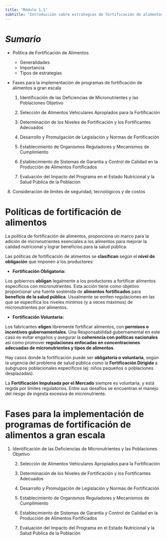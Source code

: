```yaml
---
title: "Módulo 1.1"
subtitle: "Introducción sobre estrategias de fortificación de alimentos"
---
```


# *Sumario*

-   Política de Fortificación de Alimentos

    -   Generalidades
    -   Importancia
    -   Tipos de estrategias

-   Fases para la implementación de programas de fortificación de alimentos a gran escala

    1.  Identificación de las Deficiencias de Micronutrientes y las Poblaciones Objetivo

    2.  Selección de Alimentos Vehiculares Apropiados para la Fortificación

    3.  Determinación de los Niveles de Fortificación y los Fortificantes Adecuados

    4.  Desarrollo y Promulgación de Legislación y Normas de Fortificación

    5.  Establecimiento de Organismos Reguladores y Mecanismos de Cumplimiento

    6.  Establecimiento de Sistemas de Garantía y Control de Calidad en la Producción de Alimentos Fortificados

    7.  Evaluación del Impacto del Programa en el Estado Nutricional y la Salud Pública de la Población

8.  Consideración de límites de seguridad, tecnológicos y de costos

# Políticas de fortificación de alimentos

La política de fortificación de alimentos, proporciona un marco para la adición de micronutrientes esenciales a los alimentos para mejorar la calidad nutricional y lograr beneficios para la salud pública.

Las políticas de fortificación de alimentos se **clasifican** según el **nivel de obligación** que imponen a los productores:

-   **Fortificación Obligatoria:**

Los gobiernos **obligan** legalmente a los productores a fortificar alimentos específicos con micronutrientes. Esta acción tiene como objetivo proporcionar una fuente sostenida de **alimentos fortificados** para **beneficio de la salud pública**. Usualmente se emiten regulaciones en las que se especifica los niveles mínimos (y a veces máximos) de micronutrientes por alimentos.

-   **Fortificación Voluntaria:**

Los fabricantes **eligen** libremente fortificar alimentos, con **permisos o incentivos gubernamentales**. Una Responsabilidad gubernamental en este caso es evitar engaños y asegurar la **coherencia con políticas nacionales** así como promover **regulaciones enfocadas en concentraciones adecuadas de micronutrientes y tipos de alimentos**.

Hay casos donde la fortificación puede ser **obligatoria o voluntaria**, según la urgencia del problema de salud pública como la **Fortificación Dirigida** a subgrupos poblacionales específicos (ej: niños pequeños o poblaciones desplazadas).

La **Fortificación Impulsada por el Mercado** siempre es voluntaria, y está regida por límites regulatorios. Entre sus desafíos se encuentran el manejo del riesgo de ingesta excesiva de micronutriente.

# Fases para la implementación de programas de fortificación de alimentos a gran escala

1.  Identificación de las Deficiencias de Micronutrientes y las Poblaciones Objetivo

    2.  Selección de Alimentos Vehiculares Apropiados para la Fortificación

    3.  Determinación de los Niveles de Fortificación y los Fortificantes Adecuados

    4.  Desarrollo y Promulgación de Legislación y Normas de Fortificación

    5.  Establecimiento de Organismos Reguladores y Mecanismos de Cumplimiento

    6.  Establecimiento de Sistemas de Garantía y Control de Calidad en la Producción de Alimentos Fortificados

    7.  Evaluación del Impacto del Programa en el Estado Nutricional y la Salud Pública de la Población
